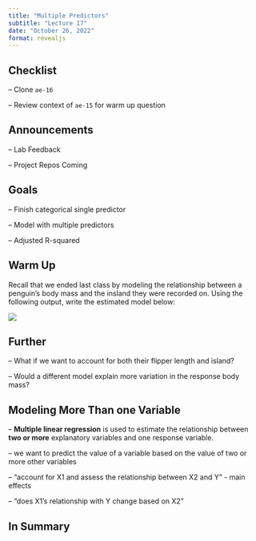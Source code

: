 ```yaml
---
title: "Multiple Predictors"
subtitle: "Lecture 17"
date: "October 26, 2022"
format: revealjs
---
```


## Checklist

-- Clone `ae-16`

-- Review context of `ae-15` for warm up question

## Announcements

-- Lab Feedback

-- Project Repos Coming 

## Goals 

-- Finish categorical single predictor 

-- Model with multiple predictors 

-- Adjusted R-squared 

## Warm Up 

Recall that we ended last class by modeling the relationship between a penguin's body mass and the insland they were recorded on. 
Using the following output, write the estimated model below:

![](images/SLRCat.png)


## Further 

-- What if we want to account for both their flipper length and island? 


-- Would a different model explain more variation in the response body mass? 



## Modeling More Than one Variable 


-- **Multiple linear regression** is used to estimate the relationship between **two or more** explanatory variables and one response variable.

-- we want to predict the value of a variable based on the value of two or more other variables

-- "account for X1 and assess the relationship between X2 and Y" - main effects 

-- "does X1's relationship with Y change based on X2" 










## In Summary